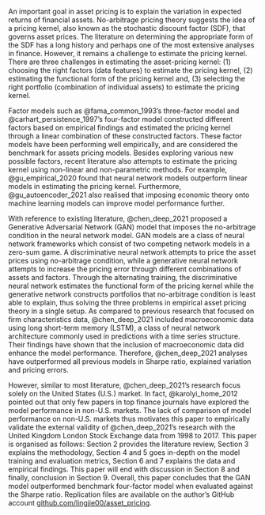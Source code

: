 <!--INTRODUCTION-->

An important goal in asset pricing is to explain the variation
in expected returns of financial assets.
No-arbitrage pricing theory suggests the idea of a pricing
kernel, also known as the stochastic discount factor (SDF),
that governs asset prices.
The literature on determining the appropriate form of the
SDF has a long history and perhaps one of the most extensive
analyses in finance.
However, it remains a challenge to estimate the pricing
kernel. There are three challenges in estimating the
asset-pricing kernel:
(1) choosing the right factors (data features) to
estimate the pricing kernel,
(2) estimating the functional form of the pricing
kernel and,
(3) selecting the right portfolio (combination of
individual assets) to estimate the pricing kernel. 

Factor models such as @fama_common_1993's three-factor model
and @carhart_persistence_1997's four-factor model
constructed different factors based on empirical
findings and estimated the pricing kernel through a linear
combination of these constructed factors. 
These factor models have been performing well empirically,
and are considered the benchmark for assets pricing models.
Besides exploring various new possible factors,
recent literature also attempts to estimate the pricing
kernel using non-linear and non-parametric methods.
For example, @gu_empirical_2020 found that neural network models
outperform linear models in estimating the pricing kernel.
Furthermore, @gu_autoencoder_2021 also realised that imposing
economic theory onto machine learning models can
improve model performance further.

With reference to existing literature, @chen_deep_2021 proposed a
Generative Adversarial Network (GAN) model that imposes the
no-arbitrage condition in the neural network model.
GAN models are a class of neural network frameworks which
consist of two competing network models in a zero-sum game.
A discriminative neural network attempts to price the asset
prices using no-arbitrage condition, while a generative neural network attempts
to increase the pricing error through different combinations of
assets and factors.
Through the alternating training, the discriminative
neural network estimates the functional form of
the pricing kernel while the
generative network constructs portfolios
that no-arbitrage condition is least able to explain, thus solving the three
problems in empirical asset pricing theory in a single setup.
As compared to previous research that focused on firm
characteristics data, @chen_deep_2021 included
macroeconomic data using long short-term memory (LSTM), a
class of neural network architecture commonly used in
predictions with a time series structure. Their findings
have shown that the inclusion of macroeconomic data did
enhance the model performance.
Therefore, @chen_deep_2021 analyses have outperformed all
previous models in Sharpe ratio, explained variation and
pricing errors.

However, similar to most literature, @chen_deep_2021's
research focus solely on the United States (U.S.) market.
In fact, @karolyi_home_2012 pointed out that only few papers in top
finance journals have explored the model performance in
non-U.S. markets.
The lack of comparison of model performance on non-U.S.
markets thus motivates this paper to empirically validate the
external validity of @chen_deep_2021's research with the
United Kingdom London Stock Exchange data from 1998 to 2017.
This paper is organised as follows: Section 2 provides the
literature review, Section 3 explains the methodology,
Section 4 and 5 goes in-depth on the model training and
evaluation metrics, Section 6 and 7 explains the data and
empirical findings.
This paper will end with discussion in Section 8 and
finally, conclusion in Section 9.
Overall, this paper concludes that the GAN model outperformed
benchmark four-factor model when evaluated against the Sharpe
ratio.
Replication files are available on the author's GitHub
account
[github.com/lingjie00/asset_pricing](https://github.com/lingjie00/asset_pricing).
